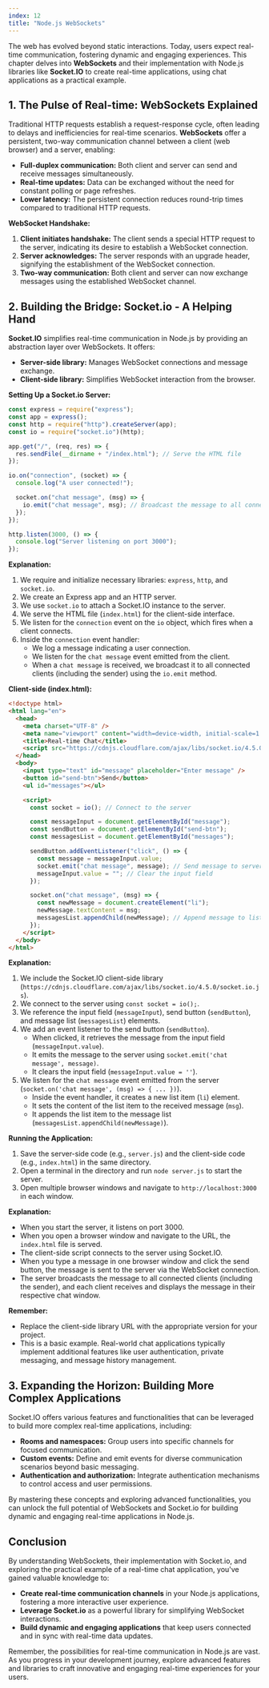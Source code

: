 ```yaml
---
index: 12
title: "Node.js WebSockets"
---
```


The web has evolved beyond static interactions. Today, users expect real-time communication, fostering dynamic and engaging experiences. This chapter delves into **WebSockets** and their implementation with Node.js libraries like **Socket.IO** to create real-time applications, using chat applications as a practical example.

## 1. The Pulse of Real-time: WebSockets Explained

Traditional HTTP requests establish a request-response cycle, often leading to delays and inefficiencies for real-time scenarios. **WebSockets** offer a persistent, two-way communication channel between a client (web browser) and a server, enabling:

- **Full-duplex communication:** Both client and server can send and receive messages simultaneously.
- **Real-time updates:** Data can be exchanged without the need for constant polling or page refreshes.
- **Lower latency:** The persistent connection reduces round-trip times compared to traditional HTTP requests.

**WebSocket Handshake:**

1. **Client initiates handshake:** The client sends a special HTTP request to the server, indicating its desire to establish a WebSocket connection.
2. **Server acknowledges:** The server responds with an upgrade header, signifying the establishment of the WebSocket connection.
3. **Two-way communication:** Both client and server can now exchange messages using the established WebSocket channel.

## 2. Building the Bridge: Socket.io - A Helping Hand

**Socket.IO** simplifies real-time communication in Node.js by providing an abstraction layer over WebSockets. It offers:

- **Server-side library:** Manages WebSocket connections and message exchange.
- **Client-side library:** Simplifies WebSocket interaction from the browser.

**Setting Up a Socket.io Server:**

```javascript
const express = require("express");
const app = express();
const http = require("http").createServer(app);
const io = require("socket.io")(http);

app.get("/", (req, res) => {
  res.sendFile(__dirname + "/index.html"); // Serve the HTML file
});

io.on("connection", (socket) => {
  console.log("A user connected!");

  socket.on("chat message", (msg) => {
    io.emit("chat message", msg); // Broadcast the message to all connected clients
  });
});

http.listen(3000, () => {
  console.log("Server listening on port 3000");
});
```

**Explanation:**

1. We require and initialize necessary libraries: `express`, `http`, and `socket.io`.
2. We create an Express app and an HTTP server.
3. We use `socket.io` to attach a Socket.IO instance to the server.
4. We serve the HTML file (`index.html`) for the client-side interface.
5. We listen for the `connection` event on the `io` object, which fires when a client connects.
6. Inside the `connection` event handler:
   - We log a message indicating a user connection.
   - We listen for the `chat message` event emitted from the client.
   - When a `chat message` is received, we broadcast it to all connected clients (including the sender) using the `io.emit` method.

**Client-side (index.html):**

```html
<!doctype html>
<html lang="en">
  <head>
    <meta charset="UTF-8" />
    <meta name="viewport" content="width=device-width, initial-scale=1.0" />
    <title>Real-time Chat</title>
    <script src="https://cdnjs.cloudflare.com/ajax/libs/socket.io/4.5.0/socket.io.js"></script>
  </head>
  <body>
    <input type="text" id="message" placeholder="Enter message" />
    <button id="send-btn">Send</button>
    <ul id="messages"></ul>

    <script>
      const socket = io(); // Connect to the server

      const messageInput = document.getElementById("message");
      const sendButton = document.getElementById("send-btn");
      const messagesList = document.getElementById("messages");

      sendButton.addEventListener("click", () => {
        const message = messageInput.value;
        socket.emit("chat message", message); // Send message to server
        messageInput.value = ""; // Clear the input field
      });

      socket.on("chat message", (msg) => {
        const newMessage = document.createElement("li");
        newMessage.textContent = msg;
        messagesList.appendChild(newMessage); // Append message to list
      });
    </script>
  </body>
</html>
```

**Explanation:**

1. We include the Socket.IO client-side library (`https://cdnjs.cloudflare.com/ajax/libs/socket.io/4.5.0/socket.io.js`).
2. We connect to the server using `const socket = io();`.
3. We reference the input field (`messageInput`), send button (`sendButton`), and message list (`messagesList`) elements.
4. We add an event listener to the send button (`sendButton`).
   - When clicked, it retrieves the message from the input field (`messageInput.value`).
   - It emits the message to the server using `socket.emit('chat message', message)`.
   - It clears the input field (`messageInput.value = ''`).
5. We listen for the `chat message` event emitted from the server (`socket.on('chat message', (msg) => { ... })`).
   - Inside the event handler, it creates a new list item (`li`) element.
   - It sets the content of the list item to the received message (`msg`).
   - It appends the list item to the message list (`messagesList.appendChild(newMessage)`).

**Running the Application:**

1. Save the server-side code (e.g., `server.js`) and the client-side code (e.g., `index.html`) in the same directory.
2. Open a terminal in the directory and run `node server.js` to start the server.
3. Open multiple browser windows and navigate to `http://localhost:3000` in each window.

**Explanation:**

- When you start the server, it listens on port 3000.
- When you open a browser window and navigate to the URL, the `index.html` file is served.
- The client-side script connects to the server using Socket.IO.
- When you type a message in one browser window and click the send button, the message is sent to the server via the WebSocket connection.
- The server broadcasts the message to all connected clients (including the sender), and each client receives and displays the message in their respective chat window.

**Remember:**

- Replace the client-side library URL with the appropriate version for your project.
- This is a basic example. Real-world chat applications typically implement additional features like user authentication, private messaging, and message history management.

## 3. Expanding the Horizon: Building More Complex Applications

Socket.IO offers various features and functionalities that can be leveraged to build more complex real-time applications, including:

- **Rooms and namespaces:** Group users into specific channels for focused communication.
- **Custom events:** Define and emit events for diverse communication scenarios beyond basic messaging.
- **Authentication and authorization:** Integrate authentication mechanisms to control access and user permissions.

By mastering these concepts and exploring advanced functionalities, you can unlock the full potential of WebSockets and Socket.io for building dynamic and engaging real-time applications in Node.js.

## Conclusion

By understanding WebSockets, their implementation with Socket.io, and exploring the practical example of a real-time chat application, you've gained valuable knowledge to:

- **Create real-time communication channels** in your Node.js applications, fostering a more interactive user experience.
- **Leverage Socket.io** as a powerful library for simplifying WebSocket interactions.
- **Build dynamic and engaging applications** that keep users connected and in sync with real-time data updates.

Remember, the possibilities for real-time communication in Node.js are vast. As you progress in your development journey, explore advanced features and libraries to craft innovative and engaging real-time experiences for your users.
